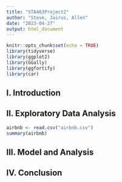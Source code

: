 ```yaml
---
title: "STA463Project2"
author: "Steve, Jairus, Allen"
date: "2023-04-27"
output: html_document
---
```


```r
knitr::opts_chunk$set(echo = TRUE)
library(tidyverse)
library(ggplot2)
library(GGally)
library(ggfortify)
library(car)
```

## I. Introduction  

  
## II. Exploratory Data Analysis  
 
```r
airbnb <- read.csv("airbnb.csv")
summary(airbnb)
```

## III. Model and Analysis

## IV. Conclusion
